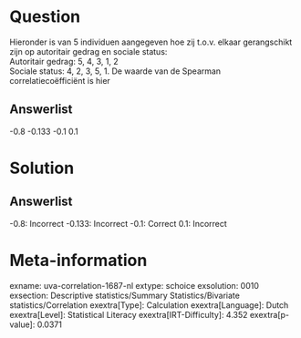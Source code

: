 Question
========

Hieronder is van 5 individuen aangegeven hoe zij t.o.v. elkaar
gerangschikt zijn op autoritair gedrag en sociale status:\
Autoritair gedrag: 5, 4, 3, 1, 2\
Sociale status: 4, 2, 3, 5, 1. De waarde van de Spearman
correlatiecoëfficiënt is hier

Answerlist
----------

-0.8
-0.133
-0.1
0.1

Solution
========

Answerlist
----------

-0.8: Incorrect
-0.133: Incorrect
-0.1: Correct
0.1: Incorrect

Meta-information
================
exname: uva-correlation-1687-nl
extype: schoice
exsolution: 0010
exsection: Descriptive statistics/Summary Statistics/Bivariate statistics/Correlation
exextra[Type]: Calculation
exextra[Language]: Dutch
exextra[Level]: Statistical Literacy
exextra[IRT-Difficulty]: 4.352
exextra[p-value]: 0.0371
